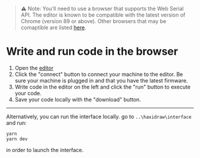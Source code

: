 > ⚠️ Note:
> You'll need to use a browser that supports the Web Serial API. The editor is known to be compatible with the latest version of Chrome (version 89 or above). Other browsers that may be comaptible are listed [here](https://developer.mozilla.org/en-US/docs/Web/API/Web_Serial_API#browser_compatibility).

# Write and run code in the browser

1. Open the [editor](https://editor.haxidraw.hackclub.com/)
2. Click the "connect" button to connect your machine to the editor. Be sure your machine is plugged in and that you have the latest firmware.
3. Write code in the editor on the left and click the "run" button to execute your code.
4. Save your code locally with the "download" button.
---
Alternatively, you can run the interface locally. go to ``..\haxidraw\interface`` and run:
```
yarn
yarn dev
```
in order to launch the interface. 
